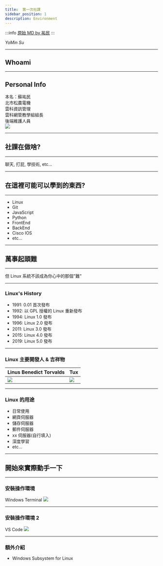 ---
title:  第一次社課
sidebar_position: 1
description: Environment
---

:::info
[原始 MD by 祐民](https://hackmd.io/@ji03mmy18/SkWW9ttLw?type=slide#/)
:::

_YoMin Su_

---

## Whoami

---

## Personal Info

本名：蘇祐民  
北市松農電機  
雲科資訊管理  
雲科網管教學組組長  
後端維護人員  
![](https://i.imgur.com/JCczl3p.jpg)  

---

## 社課在做啥?

---

聊天, 打屁, 學技術, etc...

---

## 在這裡可能可以學到的東西?

---

- Linux
- Git
- JavaScript
- Python
- FrontEnd
- BackEnd
- Cisco IOS
- etc...

---

## 萬事起頭難

---

但 Linux 系統不該成為你心中的那個"難"

---

### Linux's History

- 1991: 0.01 首次發布
- 1992: 以 GPL 授權的 Linux 重新發布
- 1994: Linux 1.0 發布
- 1996: Linux 2.0 發布
- 2011: Linux 3.0 發布
- 2015: Linux 4.0 發布
- 2019: Linux 5.0 發布

---

### Linux 主要開發人 & 吉祥物

| Linus Benedict Torvalds                                                                              | Tux                                                                       |
| ---------------------------------------------------------------------------------------------------- | ------------------------------------------------------------------------- |
| ![](https://upload.wikimedia.org/wikipedia/commons/5/52/LinuxCon_Europe_Linus_Torvalds_03.jpg) | ![](https://upload.wikimedia.org/wikipedia/commons/b/b0/NewTux.svg) |

---

### Linux 的用途

- 日常使用
- 網頁伺服器
- 儲存伺服器
- 郵件伺服器
- xx 伺服器(自行填入)
- 深度學習
- etc...

---

## 開始來實際動手一下

---

### 安裝操作環境

Windows Terminal
![](https://i.imgur.com/QzHZ700.png)

---

### 安裝操作環境 2

VS Code
![](https://i.imgur.com/UX7GspD.png)

---

### 額外介紹

- Windows Subsystem for Linux
